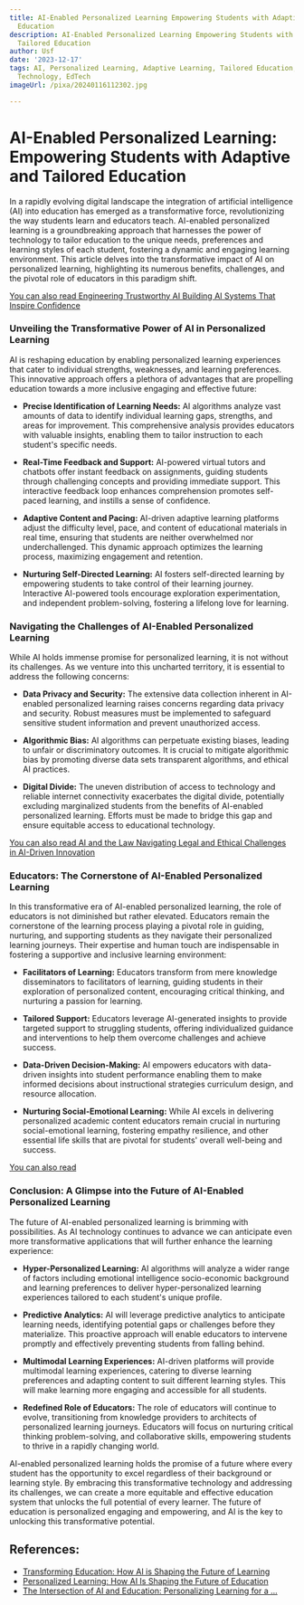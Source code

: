 ```yaml
---
title: AI-Enabled Personalized Learning Empowering Students with Adaptive and Tailored
  Education
description: AI-Enabled Personalized Learning Empowering Students with Adaptive and
  Tailored Education
author: Usf
date: '2023-12-17'
tags: AI, Personalized Learning, Adaptive Learning, Tailored Education, Education
  Technology, EdTech
imageUrl: /pixa/20240116112302.jpg

---
```

# AI-Enabled  Personalized Learning: Empowering Students with Adaptive  and Tailored Education

In a  rapidly evolving digital landscape  the integration of artificial intelligence (AI) into education has emerged as a transformative force, revolutionizing the way students learn and educators teach. AI-enabled personalized learning  is a groundbreaking approach that harnesses the power of technology to  tailor education to the unique needs, preferences and learning styles of each student, fostering a dynamic and engaging learning environment. This article delves into the transformative impact of AI on personalized learning, highlighting its numerous benefits, challenges, and the pivotal role of educators  in this paradigm shift.

[You can  also  read Engineering Trustworthy AI Building AI Systems That Inspire Confidence](Engineering%20Trustworthy%20AI%20Building%20AI%20Systems%20That%20Inspire%20Confidence)


### Unveiling the Transformative Power of AI in Personalized Learning

AI is reshaping education by enabling personalized learning experiences that cater to individual strengths, weaknesses, and learning preferences. This innovative  approach offers a plethora of  advantages that are propelling education towards a more inclusive engaging and effective future:

- **Precise Identification of Learning Needs:** AI algorithms analyze vast amounts of data to identify individual learning gaps, strengths, and areas for improvement. This comprehensive analysis provides educators with valuable insights,  enabling them to tailor instruction to each student's specific needs.

- **Real-Time  Feedback and Support:** AI-powered virtual tutors and chatbots offer instant feedback  on  assignments,  guiding  students through challenging concepts and providing immediate  support. This interactive feedback  loop enhances comprehension promotes self-paced learning, and  instills a sense of confidence.

- **Adaptive Content and Pacing:** AI-driven adaptive learning platforms adjust the difficulty  level, pace, and content of educational materials in real time, ensuring that students are neither overwhelmed nor underchallenged.  This dynamic approach optimizes the learning  process, maximizing engagement and retention.

- **Nurturing Self-Directed Learning:** AI fosters self-directed learning by empowering students to take control of their learning journey.  Interactive AI-powered tools  encourage exploration experimentation, and independent problem-solving, fostering a lifelong love  for  learning.


### Navigating the Challenges of AI-Enabled Personalized Learning

While AI  holds immense promise for  personalized  learning, it is not without its  challenges. As we venture into this uncharted territory,  it is essential to address the following concerns:


- **Data Privacy and Security:** The extensive data collection inherent in AI-enabled personalized learning raises concerns regarding data privacy and security. Robust measures must be implemented to safeguard sensitive student information and prevent unauthorized access.

-  **Algorithmic Bias:** AI algorithms can perpetuate existing  biases, leading to unfair or discriminatory outcomes. It  is crucial to  mitigate  algorithmic bias by promoting diverse  data sets transparent algorithms,  and ethical AI  practices.

- **Digital Divide:** The uneven distribution of  access to technology and reliable internet connectivity exacerbates the digital divide, potentially excluding marginalized students from the benefits of AI-enabled  personalized  learning. Efforts must be made to bridge this gap and ensure  equitable access to educational technology.


[You can also read AI  and the Law Navigating Legal and Ethical Challenges in AI-Driven Innovation](AI%20and%20the%20Law%20Navigating%20Legal%20and%20Ethical%20Challenges%20in%20AI-Driven%20Innovation)


### Educators: The Cornerstone of AI-Enabled Personalized Learning

In this  transformative era of AI-enabled personalized learning, the role of educators is not diminished but rather elevated. Educators remain the cornerstone of the learning process playing a pivotal role  in guiding, nurturing, and supporting  students as they navigate their personalized learning journeys. Their expertise and human touch are indispensable in fostering a supportive and inclusive learning environment:

- **Facilitators of  Learning:** Educators transform from mere knowledge disseminators to facilitators  of learning, guiding  students in their exploration of personalized content, encouraging critical thinking, and nurturing a passion  for learning.

- **Tailored  Support:** Educators leverage AI-generated insights to provide  targeted support to struggling students, offering individualized  guidance and interventions to help  them overcome challenges and achieve success.

- **Data-Driven Decision-Making:** AI empowers educators with data-driven insights into student performance enabling them to make informed decisions about instructional strategies  curriculum design, and resource  allocation.

- **Nurturing Social-Emotional Learning:** While AI excels  in delivering personalized academic content educators  remain crucial in nurturing social-emotional learning, fostering empathy resilience, and other essential life skills that are pivotal for students' overall well-being and success.


[You can also read ]()


### Conclusion: A Glimpse into the Future of AI-Enabled  Personalized Learning

The future of AI-enabled  personalized learning is brimming with possibilities. As AI technology continues  to advance we can anticipate even more transformative applications that will further enhance the learning experience:

- **Hyper-Personalized Learning:** AI algorithms will analyze a  wider range  of factors including emotional intelligence socio-economic background and learning preferences to deliver hyper-personalized learning experiences  tailored to each student's  unique profile.

- **Predictive Analytics:**  AI will leverage predictive analytics to anticipate learning needs, identifying potential gaps or challenges before they materialize. This proactive approach will enable educators to intervene promptly  and effectively preventing students from falling behind.

- **Multimodal  Learning Experiences:** AI-driven platforms will provide multimodal learning experiences, catering to diverse learning preferences and  adapting content to suit different learning styles. This will make learning more engaging and accessible  for all students.

- **Redefined Role of Educators:**  The role of educators will continue to evolve, transitioning from knowledge  providers to architects  of personalized learning journeys. Educators  will focus  on nurturing critical thinking problem-solving, and collaborative skills, empowering students to thrive  in a rapidly  changing world.


AI-enabled personalized learning holds the promise of a  future where every student has the opportunity to excel regardless of their background or learning  style. By  embracing this transformative technology and addressing its challenges, we  can create a more equitable and effective education system  that unlocks the full potential of  every learner. The future of education is personalized  engaging and empowering, and AI  is the key to  unlocking this  transformative potential.

## References:
- [Transforming Education: How AI is Shaping the Future of Learning](https://www.linkedin.com/pulse/transforming-education-how-ai-shaping-future-learning-zy6qf)
- [Personalized Learning: How AI Is Shaping the Future of Education](https://www.fullestop.com/blog/personalized-learning-how-ai-is-shaping-the-future-of-education)
- [The Intersection of AI and Education: Personalizing Learning for a ...](https://www.ankursnewsletter.com/p/the-intersection-of-ai-and-education)

